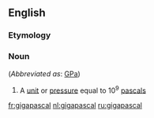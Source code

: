 {{also|Gigapascal}}
==English==

===Etymology===
{{prefix|giga|pascal|lang=en}}

===Noun===
{{en-noun}} (''Abbreviated as'': [[GPa]])

# {{label|en|physics}} A [[unit]] or [[pressure]] equal to 10<sup>9</sup> [[pascal]]s

[[fr:gigapascal]]
[[nl:gigapascal]]
[[ru:gigapascal]]